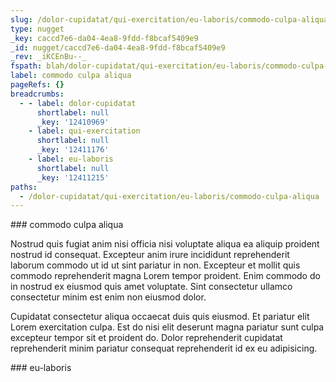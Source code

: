 ```yaml
---
slug: /dolor-cupidatat/qui-exercitation/eu-laboris/commodo-culpa-aliqua
type: nugget
_key: caccd7e6-da04-4ea8-9fdd-f8bcaf5409e9
_id: nugget/caccd7e6-da04-4ea8-9fdd-f8bcaf5409e9
_rev: _iKCEnBu--_
fspath: blah/dolor-cupidatat/qui-exercitation/eu-laboris/commodo-culpa-aliqua.md
label: commodo culpa aliqua
pageRefs: {}
breadcrumbs:
  - - label: dolor-cupidatat
      shortlabel: null
      _key: '12410969'
    - label: qui-exercitation
      shortlabel: null
      _key: '12411176'
    - label: eu-laboris
      shortlabel: null
      _key: '12411215'
paths:
  - /dolor-cupidatat/qui-exercitation/eu-laboris/commodo-culpa-aliqua
---
```


<NuggetArea>
<Nugget slug="/dolor-cupidatat/qui-exercitation/eu-laboris/commodo-culpa-aliqua" type="nugget" _key="caccd7e6-da04-4ea8-9fdd-f8bcaf5409e9" _id="nugget/caccd7e6-da04-4ea8-9fdd-f8bcaf5409e9" _rev="_iKCEnBu--_" fspath="blah/dolor-cupidatat/qui-exercitation/eu-laboris/commodo-culpa-aliqua.md" label="commodo culpa aliqua" paths="/dolor-cupidatat/qui-exercitation/eu-laboris/commodo-culpa-aliqua">
<NuggetBody>
### commodo culpa aliqua

Nostrud quis fugiat anim nisi officia nisi voluptate aliqua ea aliquip proident nostrud id consequat. Excepteur anim irure incididunt reprehenderit laborum commodo ut id ut sint pariatur in non. Excepteur et mollit quis commodo reprehenderit magna Lorem tempor proident. Enim commodo do in nostrud ex eiusmod quis amet voluptate. Sint consectetur ullamco consectetur minim est enim non eiusmod dolor.

Cupidatat consectetur aliqua occaecat duis quis eiusmod. Et pariatur elit Lorem exercitation culpa. Est do nisi elit deserunt magna pariatur sunt culpa excepteur tempor sit et proident do. Dolor reprehenderit cupidatat reprehenderit minim pariatur consequat reprehenderit id ex eu adipisicing.

</NuggetBody>
<Breadcrumbs>
<Crumbs>
<Crumb _key="12410969" label="dolor-cupidatat" /><Crumb _key="12411176" label="qui-exercitation" /><Crumb _key="12411215" label="eu-laboris" />
</Crumbs>
</Breadcrumbs>
</Nugget>

<NuggetsInbound>
</NuggetsInbound>
<NuggetsOutbound>
</NuggetsOutbound>
</NuggetArea>
<PassagesInbound>
<Passage direction="inbound" type="passage" _key="12411215" _id="passage/12411215" _rev="_iKCEnBq--A" label="eu-laboris" passage="eu-laboris" fspath="blah/dolor-cupidatat/qui-exercitation/eu-laboris" paths="/dolor-cupidatat/qui-exercitation/eu-laboris" slug="/dolor-cupidatat/qui-exercitation/eu-laboris">
<NuggetBody>
### eu-laboris

</NuggetBody>
<Breadcrumbs>
<Crumbs>
<Crumb _key="12410969" label="dolor-cupidatat" /><Crumb _key="12411176" label="qui-exercitation" />
</Crumbs>
</Breadcrumbs>
</Passage>

</PassagesInbound>
<PassagesOutbound>
</PassagesOutbound>